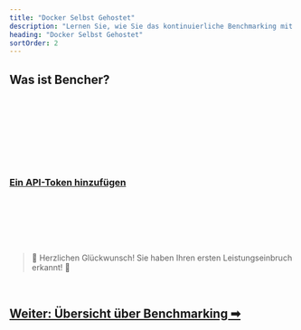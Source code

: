 ```yaml
---
title: "Docker Selbst Gehostet"
description: "Lernen Sie, wie Sie das kontinuierliche Benchmarking mit Bencher selbst hosten können"
heading: "Docker Selbst Gehostet"
sortOrder: 2
---
```



## Was ist Bencher?

<BencherIntro />

<br />

<DockerSelfHosted />

<br />

<DockerInstall />

<br />

<QSInstallCli />

<br />

<DockerRunServers />

<br />

<DockerBencherHost />

<br />

<DockerSelfHostedAccount />

<br />

<QSApiToken>
    <h3><a id="add-api-token" href="http://localhost:3000/console/users/tokens/add?back=aHR0cHM6Ly9iZW5jaGVyLmRldi9kZS9kb2NzL3R1dG9yaWFsL3F1aWNrLXN0YXJ0LyNhZGQtYXBpLXRva2Vu">Ein API-Token hinzufügen</a></h3>
</QSApiToken>

<br />

<QSCreateProject />

<br />

<QSRunReport />

<br />

<QSGenerateAlert />

<br />
<br />

> 🐰 Herzlichen Glückwunsch! Sie haben Ihren ersten Leistungseinbruch erkannt! 🎉

<br />

<h2><a href="/de/docs/explanation/benchmarking/">Weiter: Übersicht über Benchmarking ➡</a></h2>